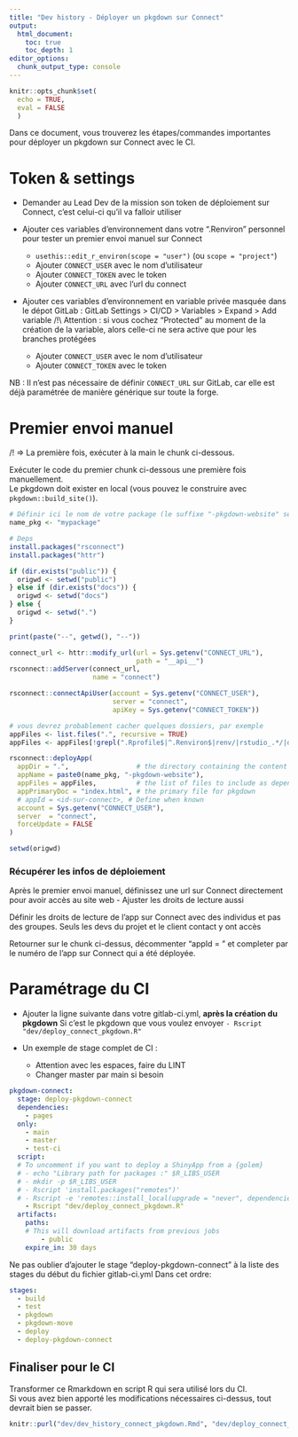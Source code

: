 ```yaml
---
title: "Dev history - Déployer un pkgdown sur Connect"
output: 
  html_document:
    toc: true
    toc_depth: 1
editor_options: 
  chunk_output_type: console
---
```



```r
knitr::opts_chunk$set(
  echo = TRUE,
  eval = FALSE
  )
```

Dans ce document, vous trouverez les étapes/commandes importantes pour déployer un pkgdown sur Connect avec le CI.

# Token & settings

- Demander au Lead Dev de la mission son token de déploiement sur Connect, c'est celui-ci qu'il va falloir utiliser

- Ajouter ces variables d'environnement dans votre ".Renviron" personnel pour tester un premier envoi manuel sur Connect
  + `usethis::edit_r_environ(scope = "user")` (ou `scope = "project"`)
  + Ajouter `CONNECT_USER` avec le nom d'utilisateur
  + Ajouter `CONNECT_TOKEN` avec le token
  + Ajouter `CONNECT_URL` avec l'url du connect
  
- Ajouter ces variables d'environnement en variable privée masquée dans le dépot GitLab : GitLab Settings > CI/CD > Variables > Expand > Add variable /!\\ Attention : si vous cochez "Protected" au moment de la création de la variable, alors celle-ci ne sera active que pour les branches protégées
  + Ajouter `CONNECT_USER` avec le nom d'utilisateur
  + Ajouter `CONNECT_TOKEN` avec le token
  
NB : Il n'est pas nécessaire de définir `CONNECT_URL` sur GitLab, car elle est déjà paramétrée de manière générique sur toute la forge.

# Premier envoi manuel

/!\ => La première fois, exécuter à la main le chunk ci-dessous. 

Exécuter le code du premier chunk ci-dessous une première fois manuellement.  
Le pkgdown doit exister en local (vous pouvez le construire avec `pkgdown::build_site()`).

```r
# Définir ici le nom de votre package (le suffixe "-pkgdown-website" sera automatiquement ajouté)
name_pkg <- "mypackage"
```


```r
# Deps
install.packages("rsconnect")
install.packages("httr")

if (dir.exists("public")) {
  origwd <- setwd("public")
} else if (dir.exists("docs")) {
  origwd <- setwd("docs")
} else {
  origwd <- setwd(".")
}

print(paste("--", getwd(), "--"))

connect_url <- httr::modify_url(url = Sys.getenv("CONNECT_URL"), 
                                path = "__api__")
rsconnect::addServer(connect_url, 
                     name = "connect")

rsconnect::connectApiUser(account = Sys.getenv("CONNECT_USER"),
                          server = "connect",
                          apiKey = Sys.getenv("CONNECT_TOKEN"))

# vous devrez probablement cacher quelques dossiers, par exemple
appFiles <- list.files(".", recursive = TRUE)
appFiles <- appFiles[!grepl(".Rprofile$|^.Renviron$|renv/|rstudio_.*/|deliverables/|dev/|data-raw/|dockerfiles/", appFiles)]

rsconnect::deployApp(
  appDir = ".",                 # the directory containing the content
  appName = paste0(name_pkg, "-pkgdown-website"),
  appFiles = appFiles,          # the list of files to include as dependencies (all of them)
  appPrimaryDoc = "index.html", # the primary file for pkgdown
  # appId = <id-sur-connect>, # Define when known
  account = Sys.getenv("CONNECT_USER"),
  server  = "connect",
  forceUpdate = FALSE
)

setwd(origwd)
```

### Récupérer les infos de déploiement

Après le premier envoi manuel, définissez une url sur Connect directement pour avoir accès au site web - Ajuster les droits de lecture aussi

Définir les droits de lecture de l'app sur Connect avec des individus et pas des groupes.
Seuls les devs du projet et le client contact y ont accès

Retourner sur le chunk ci-dessus, décommenter "appId = <id-sur-connect>" et completer par le numéro de l'app sur Connect qui a été déployée.

# Paramétrage du CI

- Ajouter la ligne suivante dans votre gitlab-ci.yml, **après la création du pkgdown**
      Si c'est le pkgdown que vous voulez envoyer
 `        - Rscript "dev/deploy_connect_pkgdown.R"`

- Un exemple de stage complet de CI :
  
    - Attention avec les espaces, faire du LINT
    - Changer master par main si besoin

```yaml
pkgdown-connect:
  stage: deploy-pkgdown-connect
  dependencies:
    - pages
  only:
    - main
    - master
    - test-ci
  script:
  # To uncomment if you want to deploy a ShinyApp from a {golem}
  # - echo "Library path for packages :" $R_LIBS_USER
  # - mkdir -p $R_LIBS_USER
  # - Rscript 'install.packages("remotes")'
  # - Rscript -e 'remotes::install_local(upgrade = "never", dependencies = TRUE)'
    - Rscript "dev/deploy_connect_pkgdown.R"
  artifacts:
    paths:
    # This will download artifacts from previous jobs
        - public
    expire_in: 30 days
```

Ne pas oublier d'ajouter le stage "deploy-pkgdown-connect" à la liste des stages du début du fichier gitlab-ci.yml
Dans cet ordre:

```yaml
stages:
  - build
  - test
  - pkgdown
  - pkgdown-move
  - deploy
  - deploy-pkgdown-connect
```

## Finaliser pour le CI

Transformer ce Rmarkdown en script R qui sera utilisé lors du CI.  
Si vous avez bien apporté les modifications nécessaires ci-dessus, tout devrait bien se passer.

```r
knitr::purl("dev/dev_history_connect_pkgdown.Rmd", "dev/deploy_connect_pkgdown.R")
```
